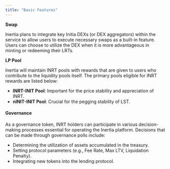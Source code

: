 ```yaml
---
title: "Basic Features"
---
```


**Swap**

Inertia plans to integrate key Initia DEXs (or DEX aggregators) within the service to allow users to execute necessary swaps as a built-in feature. Users can choose to utilize the DEX when it is more advantageous in minting or redeeming their LRTs.

**LP Pool**

Inertia will maintain INRT pools with rewards that are given to users who contribute to the liquidity pools itself. The primary pools eligible for INRT rewards are listed below:

- **INRT-INIT Pool**: Important for the price stability and appreciation of INRT.
- **nINIT-INIT Pool**: Crucial for the pegging stability of LST.

#### Governance

As a governance token, INRT holders can participate in various decision-making processes essential for operating the Inertia platform. Decisions that can be made through governance polls include:

- Determining the utilization of assets accumulated in the treasury.
- Setting protocol parameters (e.g., Fee Rate, Max LTV, Liquidation Penalty).
- Integrating new tokens into the lending protocol.